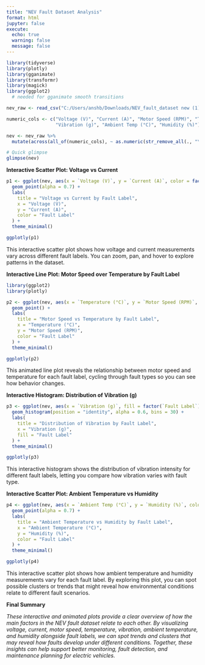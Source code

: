 ```yaml
---
title: "NEV Fault Dataset Analysis"
format: html
jupyter: false
execute:
  echo: true
  warning: false
  message: false
---
```


```r
library(tidyverse)
library(plotly)
library(gganimate)
library(transformr)
library(magick)
library(ggplot2)
  # needed for gganimate smooth transitions

nev_raw <- read_csv("C:/Users/anshb/Downloads/NEV_fault_dataset new (1).csv", col_types = cols(.default = "c"))

numeric_cols <- c("Voltage (V)", "Current (A)", "Motor Speed (RPM)", "Temperature (°C)", 
                  "Vibration (g)", "Ambient Temp (°C)", "Humidity (%)")

nev <- nev_raw %>%
  mutate(across(all_of(numeric_cols), ~ as.numeric(str_remove_all(., "\\."))))

# Quick glimpse
glimpse(nev)
```

**Interactive Scatter Plot: Voltage vs Current**

```r
p1 <- ggplot(nev, aes(x = `Voltage (V)`, y = `Current (A)`, color = factor(`Fault Label`))) +
  geom_point(alpha = 0.7) +
  labs(
    title = "Voltage vs Current by Fault Label",
    x = "Voltage (V)",
    y = "Current (A)",
    color = "Fault Label"
  ) +
  theme_minimal()

ggplotly(p1)
```

This interactive scatter plot shows how voltage and current measurements vary across different fault labels. You can zoom, pan, and hover to explore patterns in the dataset.

**Interactive Line Plot: Motor Speed over Temperature by Fault Label**

```r
library(ggplot2)
library(plotly)

p2 <- ggplot(nev, aes(x = `Temperature (°C)`, y = `Motor Speed (RPM)`, color = factor(`Fault Label`))) +
  geom_point() +
  labs(
    title = "Motor Speed vs Temperature by Fault Label",
    x = "Temperature (°C)",
    y = "Motor Speed (RPM)",
    color = "Fault Label"
  ) +
  theme_minimal()

ggplotly(p2)
```

This animated line plot reveals the relationship between motor speed and temperature for each fault label, cycling through fault types so you can see how behavior changes.

**Interactive Histogram: Distribution of Vibration (g)**

```r
p3 <- ggplot(nev, aes(x = `Vibration (g)`, fill = factor(`Fault Label`))) +
  geom_histogram(position = "identity", alpha = 0.6, bins = 30) +
  labs(
    title = "Distribution of Vibration by Fault Label",
    x = "Vibration (g)",
    fill = "Fault Label"
  ) +
  theme_minimal()

ggplotly(p3)
```

This interactive histogram shows the distribution of vibration intensity for different fault labels, letting you compare how vibration varies with fault type.

**Interactive Scatter Plot: Ambient Temperature vs Humidity**

```r
p4 <- ggplot(nev, aes(x = `Ambient Temp (°C)`, y = `Humidity (%)`, color = factor(`Fault Label`))) +
  geom_point(alpha = 0.7) +
  labs(
    title = "Ambient Temperature vs Humidity by Fault Label",
    x = "Ambient Temperature (°C)",
    y = "Humidity (%)",
    color = "Fault Label"
  ) +
  theme_minimal()

ggplotly(p4)
```

This interactive scatter plot shows how ambient temperature and humidity measurements vary for each fault label. By exploring this plot, you can spot possible clusters or trends that might reveal how environmental conditions relate to different fault scenarios.

**Final Summary**

*These interactive and animated plots provide a clear overview of how the main factors in the NEV fault dataset relate to each other. By visualizing voltage, current, motor speed, temperature, vibration, ambient temperature, and humidity alongside fault labels, we can spot trends and clusters that may reveal how faults develop under different conditions. Together, these insights can help support better monitoring, fault detection, and maintenance planning for electric vehicles.*
